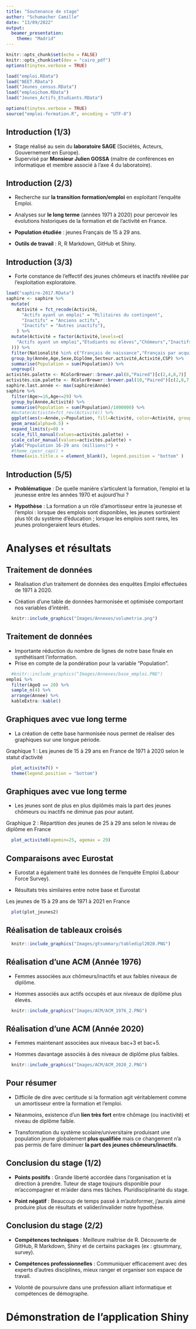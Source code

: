 ```yaml
---
title: "Soutenance de stage"
author: "Schumacher Camille"
date: "13/09/2022"
output: 
  beamer_presentation:
    theme: "Madrid"
---
```


```r
knitr::opts_chunk$set(echo = FALSE)
knitr::opts_chunk$set(dev = "cairo_pdf")
options(tinytex.verbose = TRUE)

load("emploi.RData")
load("NEET.RData")
load("Jeunes_census.RData")
load("emploichom.RData")
load("Jeunes_Actifs_Etudiants.RData")

options(tinytex.verbose = TRUE)
source("emploi-formation.R", encoding = "UTF-8")
```


## Introduction (1/3)

- Stage réalisé au sein du **laboratoire SAGE** (Sociétés, Acteurs, Gouvernement en Europe).
- Supervisé par **Monsieur Julien GOSSA** (maître de conférences en informatique et membre associé à l'axe 4 du laboratoire).


## Introduction (2/3)

- Recherche sur **la transition formation/emploi** en exploitant l'enquête Emploi.
- Analyses sur **le long terme** (années 1971 à 2020) pour percevoir les évolutions historiques de la formation et de l'activité en France.
- **Population étudiée** : jeunes Français de 15 à 29 ans.  

- **Outils de travail** : R, R Markdown, GitHub et Shiny. 

## Introduction (3/3)

- Forte constance de l'effectif des jeunes chômeurs et inactifs révélée par l'exploitation exploratoire.

```r
load("saphire-2017.RData")
saphire <- saphire %>%
  mutate(
    Activité = fct_recode(Activité,
      "Actifs ayant un emploi" = "Militaires du contingent",
      "Inactifs" = "Anciens actifs",
      "Inactifs" = "Autres inactifs"),
    ) %>%
  mutate(Activité = factor(Activité,levels=c(
    "Actifs ayant un emploi","Étudiants ou élèves","Chômeurs","Inactifs"
  ))) %>%
  filter(Nationalité %in% c("Français de naissance","Français par acquisition")) %>%
  group_by(Année,Age,Sexe,Diplôme,Secteur.activité,Activité,CSP) %>%
  summarise(Population = sum(Population)) %>%
  ungroup()
activités.palette <- RColorBrewer::brewer.pal(8,"Paired")[c(2,4,8,7)]
activités.sim.palette <- RColorBrewer::brewer.pal(10,"Paired")[c(2,8,7,9,4)]
saphire.last.année <- max(saphire$Année)
saphire %>%
  filter(Age>=16,Age<=29) %>%
  group_by(Année,Activité) %>%
  summarise(Population = sum(Population)/1000000) %>%
  #mutate(Activité=fct_rev(Activité)) %>%
  ggplot(aes(x=Année,y=Population, fill=Activité, color=Activité, group=Activité)) + 
  geom_area(alpha=0.5) +
  expand_limits(y=0) +
  scale_fill_manual(values=activités.palette) +
  scale_color_manual(values=activités.palette) +
  ylab("Population 16-29 ans (millions)") +
  #theme_cpesr_cap() +
  theme(axis.title.x = element_blank(), legend.position = "bottom" )
```

## Introduction (5/5)

- **Problématique** : De quelle manière s'articulent la formation, l'emploi et la jeunesse entre les années 1970 et aujourd'hui ?  



- **Hypothèse** : La formation a un rôle d'amortisseur entre la jeunesse et l’emploi : lorsque
des emplois sont disponibles, les jeunes sortiraient plus tôt du système d'éducation ; lorsque les emplois sont rares, les jeunes prolongeraient leurs études.

# Analyses et résultats

## Traitement de données

- Réalisation d'un traitement de données des enquêtes Emploi effectuées de 1971 à 2020. 

- Création d'une table de données harmonisée et optimisée comportant nos variables d'intérêt.

```r
  knitr::include_graphics("Images/Annexes/volumetrie.png")
```

## Traitement de données

- Importante réduction du nombre de lignes de notre base finale en synthétisant l'information.
- Prise en compte de la pondération pour la variable "Population".


\small
\centering

```r
  #knitr::include_graphics("Images/Annexes/base_emploi.PNG")
emploi %>%
  filter(AgeQ == 20) %>%
  sample_n(4) %>% 
  arrange(Annee) %>%
  kableExtra::kable()
```



## Graphiques avec vue long terme

- La création de cette base harmonisée nous permet de réaliser des graphiques sur une longue période.  

Graphique 1 : Les jeunes de 15 à 29 ans en France de 1971 à 2020 selon le statut d’activité
```r
  plot_activite7() +
  theme(legend.position = "bottom")
```

## Graphiques avec vue long terme

- Les jeunes sont de plus en plus diplômés mais la part des jeunes chômeurs ou inactifs ne diminue pas pour autant. 

Graphique 2 : Répartition des jeunes de 25 à 29 ans selon le niveau de diplôme en France
```r
  plot_activite8(agemin=25, agemax = 29)
```

## Comparaisons avec Eurostat

- Eurostat a également traité les données de l'enquête Emploi (Labour Force Survey).

- Résultats très similaires entre notre base et Eurostat

Les jeunes de 15 à 29 ans de 1971 à 2021 en France
```r
  plot(plot_jeunes2)
```


## Réalisation de tableaux croisés


```r
  knitr::include_graphics("Images/gtsummary/tabledipl2020.PNG")
```


## Réalisation d'une ACM (Année 1976)

- Femmes associées aux chômeurs/inactifs et aux faibles niveaux de diplôme.

- Hommes associés aux actifs occupés et aux niveaux de diplôme plus élevés.
```r
  knitr::include_graphics("Images/ACM/ACM_1976_2.PNG")
```


## Réalisation d'une ACM (Année 2020)

- Femmes maintenant associées aux niveaux bac+3 et bac+5. 

- Hommes davantage associés à des niveaux de diplôme plus faibles. 

```r
  knitr::include_graphics("Images/ACM/ACM_2020_2.PNG")
```

## Pour résumer 

- Difficile de dire avec certitude si la formation agit véritablement comme un amortisseur entre la formation et l'emploi.

- Néanmoins, existence d'un **lien très fort** entre chômage (ou inactivité) et niveau de diplôme faible.

- Transformation du système scolaire/universitaire produisant une population jeune globalement **plus qualifiée** mais ce changement n'a pas permis de faire diminuer **la part des jeunes chômeurs/inactifs**.

## Conclusion du stage (1/2)

- **Points positifs** : Grande liberté accordée dans l'organisation et la direction à prendre. Tuteur de stage toujours disponible pour m'accompagner et m'aider dans mes tâches. Pluridisciplinarité du stage.

- **Point négatif** : Beaucoup de temps passé à m'autoformer, j'aurais aimé produire plus de résultats et valider/invalider notre hypothèse.


## Conclusion du stage (2/2)

- **Compétences techniques** : Meilleure maîtrise de R. Découverte de GitHub, R Markdown, Shiny et de certains packages (ex : gtsummary, survey).

- **Compétences professionnelles** : Communiquer efficacement avec des experts d'autres disciplines, mieux ranger et organiser son espace de travail.

- Volonté de poursuivre dans une profession alliant informatique et compétences de démographe. 

# Démonstration de l'application Shiny


